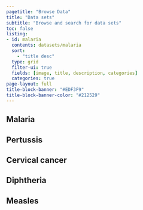 ```yaml
---
pagetitle: "Browse Data"
title: "Data sets"
subtitle: "Browse and search for data sets"
toc: false
listing: 
- id: malaria
  contents: datasets/malaria
  sort:
    - "title desc"
  type: grid
  filter-ui: true
  fields: [image, title, description, categories]
  categories: true
page-layout: full
title-block-banner: "#EDF3F9"
title-block-banner-color: "#212529"
---
```


:::{#data-tabs .panel-tabset}

## Malaria

:::{#malaria}
:::

## Pertussis

:::{#pertussis}
:::

## Cervical cancer

:::{#cervical-cancer}
:::

## Diphtheria 

:::{#diphtheria}
:::

## Measles

:::{#measles}
:::

:::
